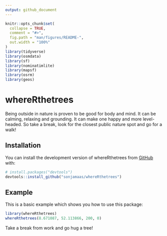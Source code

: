 ```yaml
---
output: github_document
---
```


```r
knitr::opts_chunk$set(
  collapse = TRUE,
  comment = "#>",
  fig.path = "man/figures/README-",
  out.width = "100%"
)
library(tidyverse)
library(osmdata)
library(sf)
library(nominatimlite)
library(mapsf)
library(osrm)
library(geos)
```

# whereRthetrees

Being outside in nature is proven to be good for body and mind. It can be calming, relaxing and grounding. It can make one happy and more level-headed. So take a break, look for the closest public nature spot and go for a walk!

## Installation

You can install the development version of whereRthetrees from [GitHub](https://github.com/) with:

``` r
# install.packages("devtools")
devtools::install_github("sonjamaas/whereRthetrees")
```

## Example

This is a basic example which shows you how to use this package:

```r
library(whereRthetrees)
whereRthetrees(8.671087, 52.113866, 200, 0)
```

Take a break from work and go hug a tree!
